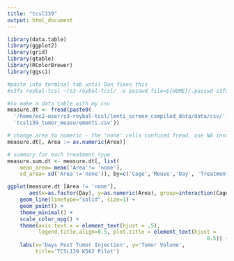 ```yaml
---
title: "tcsl139"
output: html_document
---
```


```r
library(data.table)
library(ggplot2)
library(grid)
library(gtable)
library(RColorBrewer)
library(ggsci)

#paste into terminal tab until Dan fixes this
#s3fs roybal-tcsl ~/s3-roybal-tcsl/ -o passwd_file=${HOME}/.passwd-s3fs

#to make a data table with my csv 
measure.dt <- fread(paste0(
  '/home/ec2-user/s3-roybal-tcsl/lenti_screen_compiled_data/data/csv/',
  'tcsl139_tumor_measurements.csv'))

# change area to numeric - the 'none' cells confused fread, use NA instead.
measure.dt[, Area := as.numeric(Area)]

# summary for each treatment type
measure.sum.dt <- measure.dt[, list(
    mean_area= mean('Area'!= 'none'), 
    sd_area= sd('Area'!='none')), by=c('Cage','Mouse','Day', 'Treatment')]

ggplot(measure.dt [Area != 'none'], 
       aes(x=as.factor(Day), y=as.numeric(Area), group=interaction(Cage, Mouse), color=Treatment)) + 
    geom_line(linetype="solid", size=1) + 
    geom_point() +
    theme_minimal() +
    scale_color_npg() +
    theme(axis.text.x = element_text(hjust = .5), 
          legend.title.align=0.5, plot.title = element_text(hjust = 
                                                                0.5)) +
    labs(x='Days Post Tumor Injection', y='Tumor Volume', 
         title='TCSL139 K562 Pilot')

```


```r



```

